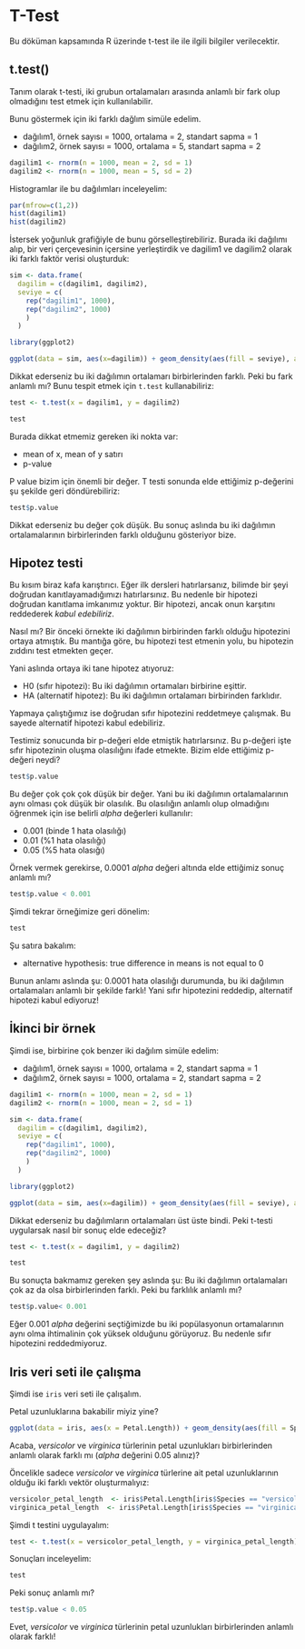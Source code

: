 # T-Test

Bu döküman kapsamında R üzerinde t-test ile ile ilgili bilgiler verilecektir.

## t.test()

Tanım olarak t-testi, iki grubun ortalamaları arasında anlamlı bir fark olup olmadığını test etmek için kullanılabilir.

Bunu göstermek için iki farklı dağlım simüle edelim.

+ dağılım1, örnek sayısı = 1000, ortalama = 2, standart sapma = 1
+ dağılım2, örnek sayısı = 1000, ortalama = 5, standart sapma = 2

```r
dagilim1 <- rnorm(n = 1000, mean = 2, sd = 1)
dagilim2 <- rnorm(n = 1000, mean = 5, sd = 2)
```

Histogramlar ile bu dağılımları inceleyelim:

```r
par(mfrow=c(1,2))
hist(dagilim1)
hist(dagilim2)
```

İstersek yoğunluk grafiğiyle de bunu görselleştirebiliriz. Burada iki dağılımı alıp, bir veri çerçevesinin içersine yerleştirdik ve dagilim1 ve dagilim2 olarak iki farklı faktör verisi oluşturduk:

```r
sim <- data.frame(
  dagilim = c(dagilim1, dagilim2), 
  seviye = c(
    rep("dagilim1", 1000), 
    rep("dagilim2", 1000)
    )
  )

library(ggplot2)

ggplot(data = sim, aes(x=dagilim)) + geom_density(aes(fill = seviye), alpha = 0.9)
```

Dikkat ederseniz bu iki dağılımın ortalamarı birbirlerinden farklı. Peki bu fark anlamlı mı? Bunu tespit etmek için `t.test` kullanabiliriz:

```r
test <- t.test(x = dagilim1, y = dagilim2)

test
```

Burada dikkat etmemiz gereken iki nokta var:

+ mean of x, mean of y satırı
+ p-value

P value bizim için önemli bir değer. T testi sonunda elde ettiğimiz p-değerini şu şekilde geri döndürebiliriz:

```r
test$p.value
```

Dikkat ederseniz bu değer çok düşük. Bu sonuç aslında bu iki dağılımın ortalamalarının birbirlerinden farklı olduğunu gösteriyor bize.

## Hipotez testi

Bu kısım biraz kafa karıştırıcı. Eğer ilk dersleri hatırlarsanız, bilimde bir şeyi doğrudan kanıtlayamadığımızı hatırlarsınız. Bu nedenle bir hipotezi doğrudan kanıtlama imkanımız yoktur. Bir hipotezi, ancak onun karşıtını reddederek *kabul edebiliriz*.

Nasıl mı? Bir önceki örnekte iki dağılımın birbirinden farklı olduğu hipotezini ortaya atmıştık. Bu mantığa göre, bu hipotezi test etmenin yolu, bu hipotezin zıddını test etmekten geçer.

Yani aslında ortaya iki tane hipotez atıyoruz:

+ H0 (sıfır hipotezi): Bu iki dağılımın ortamaları birbirine eşittir.
+ HA (alternatif hipotez): Bu iki dağılımın ortalamarı birbirinden farklıdır.

Yapmaya çalıştığımız ise doğrudan sıfır hipotezini reddetmeye çalışmak. Bu sayede alternatif hipotezi kabul edebiliriz.

Testimiz sonucunda bir p-değeri elde etmiştik hatırlarsınız. Bu p-değeri işte sıfır hipotezinin oluşma olasılığını ifade etmekte. Bizim elde ettiğimiz p-değeri neydi?

```r
test$p.value
```

Bu değer çok çok çok düşük bir değer. Yani bu iki dağılımın ortalamalarının aynı olması çok düşük bir olasılık. Bu olasılığın anlamlı olup olmadığını öğrenmek için ise belirli $alpha$ değerleri kullanılır:

+ 0.001 (binde 1 hata olasılığı)
+ 0.01 (%1 hata olasılığı)
+ 0.05 (%5 hata olasığı)

Örnek vermek gerekirse, 0.0001 $alpha$ değeri altında elde ettiğimiz sonuç anlamlı mı?

```r
test$p.value < 0.001
```

Şimdi tekrar örneğimize geri dönelim:

```r
test
```

Şu satıra bakalım:

+ alternative hypothesis: true difference in means is not equal to 0

Bunun anlamı aslında şu: 0.0001 hata olasılığı durumunda, bu iki dağılımın ortalamaları anlamlı bir şekilde farklı! Yani sıfır hipotezini reddedip, alternatif hipotezi kabul ediyoruz!

## İkinci bir örnek

Şimdi ise, birbirine çok benzer iki dağılım simüle edelim:

+ dağılım1, örnek sayısı = 1000, ortalama = 2, standart sapma = 1
+ dağılım2, örnek sayısı = 1000, ortalama = 2, standart sapma = 2

```r
dagilim1 <- rnorm(n = 1000, mean = 2, sd = 1)
dagilim2 <- rnorm(n = 1000, mean = 2, sd = 1)

sim <- data.frame(
  dagilim = c(dagilim1, dagilim2), 
  seviye = c(
    rep("dagilim1", 1000), 
    rep("dagilim2", 1000)
    )
  )

library(ggplot2)

ggplot(data = sim, aes(x=dagilim)) + geom_density(aes(fill = seviye), alpha = 0.9)

```

Dikkat ederseniz bu dağılımların ortalamaları üst üste bindi. Peki t-testi uygularsak nasıl bir sonuç elde edeceğiz?

```r
test <- t.test(x = dagilim1, y = dagilim2)

test
```

Bu sonuçta bakmamız gereken şey aslında şu: Bu iki dağılımın ortalamaları çok az da olsa birbirlerinden farklı. Peki bu farklılık anlamlı mı?

```r
test$p.value< 0.001
```

Eğer 0.001 $alpha$ değerini seçtiğimizde bu iki popülasyonun ortamalarının aynı olma ihtimalinin çok yüksek olduğunu görüyoruz. Bu nedenle sıfır hipotezini reddedmiyoruz.


## Iris veri seti ile çalışma

Şimdi ise `iris` veri seti ile çalışalım.

Petal uzunluklarına bakabilir miyiz yine?

```r
ggplot(data = iris, aes(x = Petal.Length)) + geom_density(aes(fill = Species), alpha = 0.7)
```

Acaba, *versicolor* ve *virginica* türlerinin petal uzunlukları birbirlerinden anlamlı olarak farklı mı ($alpha$ değerini 0.05 alınız)?

Öncelikle sadece *versicolor* ve *virginica* türlerine ait petal uzunluklarının olduğu iki farklı vektör oluşturmalıyız:


```r
versicolor_petal_length  <- iris$Petal.Length[iris$Species == "versicolor"]
virginica_petal_length  <- iris$Petal.Length[iris$Species == "virginica"]
```

Şimdi t testini uygulayalım:

```r
test <- t.test(x = versicolor_petal_length, y = virginica_petal_length)
```

Sonuçları inceleyelim:

```r
test
```

Peki sonuç anlamlı mı?

```r
test$p.value < 0.05
```

Evet, *versicolor* ve *virginica* türlerinin petal uzunlukları birbirlerinden anlamlı olarak farklı!
